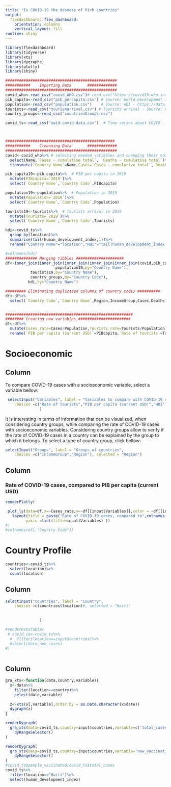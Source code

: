 ```yaml
---
title: "Is COVID-19 the desease of Rich countries"
output: 
  flexdashboard::flex_dashboard:
    orientation: columns
    vertical_layout: fill
runtime: shiny
---
```


```r
library(flexdashboard)
library(tidyverse)
library(xts)
library(dygraphs)
library(plotly)
library(shiny)

#################################################
###########    Importing Data       #############
#################################################
covid_who<-read_csv("covid_WHO.csv")# read_csv("https://covid19.who.int/WHO-COVID-19-global-table-data.csv") # Source: World Health Organization - https://covid19.who.int/table
pib_capita<-read_csv("pib_percapita.csv") # Source: World Development Indicators - https://data.worldbank.org/indicator/NY.GDP.PCAP.CD
population<-read_csv("population.csv")    # Source: WDI - https://data.worldbank.org/indicator/SP.POP.TOTL
tourists<-read_csv("tourismarrival.csv") # Tourists arrival - Source: WDI - https://data.worldbank.org/indicator/ST.INT.ARVL
country_groups<-read_csv("countriesGroups.csv")

covid_ts<-read_csv("owid-covid-data.csv")  # Time series about COVID - "https://covid.ourworldindata.org/data/owid-covid-data.csv"



################################################
###########    Cleanning Data       #############
#################################################
covid<-covid_who%>% # selecting needed variables and changing their names
  select(Name,`Cases - cumulative total`, `Deaths - cumulative total`)%>%
  transmute(`Country Name`=Name,Cases=`Cases - cumulative total`, Deaths=`Deaths - cumulative total`)

pib_capita19<-pib_capita%>%  # PIB per capita in 2019
  mutate(PIBcapita=`2019`)%>%
  select(`Country Name`,`Country Code`,PIBcapita)

population19<-population%>%  # Population in 2019
  mutate(Population=`2019`)%>%
  select(`Country Name`,`Country Code`,Population)

tourists19<-tourists%>%  # Tourists arrival in 2019
  mutate(Tourists=`2019`)%>%
  select(`Country Name`,`Country Code`,Tourists)

hdi<-covid_ts%>%
  group_by(location)%>%
  summarise(tail(human_development_index,1))%>%
  rename("Country Name"="location","HDI"="tail(human_development_index, 1)")

#colnames(hdi)
############## Merging tibbles #####################
df<-inner_join(inner_join(inner_join(inner_join(inner_join(covid,pib_capita19,by="Country Name"),
                      population19,by="Country Name"),
           tourists19,by="Country Name"),
           country_groups,by="Country Code"),
          hdi,by="Country Name")

######### Eliminating duplicated columns of country codes ##########
df<-df%>%
  select(`Country Code`,`Country Name`,Region,IncomeGroup,Cases,Deaths,Population,PIBcapita,Tourists,HDI)


########################################################
######## Creating new variables #######################
df<-df%>%
  mutate(Cases_rate=Cases/Population,Tourists_rate=Tourists/Population)%>%
  rename(`PIB per capita (current USD)`=PIBcapita,`Rate of tourists`=Tourists)

```

Socioeconomic {data-vertical_layout=fill}
=====================================


Column {.sidebar}
-----------------------------------------------------------------------

To compare COVID-19 cases with a socioeconomic variable, select a variable bellow:

```r

 selectInput("Variables", label = "Variables to compare with COVID-19 cases", 
    choices =c("Rate of tourists","PIB per capita (current USD)","HDI"), selected = "PIB per capita (current USD)"
               )
```


It is interesting in terms of information that can be visualized, when considering country groups, while comparing the rate of COVID-19 cases with socioeconomic variables. Considering country groups allow to verify if the rate of COVID-19 cases in a country can be explained by the group to which it belongs. To select a type of country group, click bellow:
```r
selectInput("Groups", label = "Groups of countries", 
    choices =c("IncomeGroup","Region"), selected = "Region")


```




Column {data-width=150}
-----------------------------------------------------------------------



### Rate of COVID-19 cases, compared to PIB per capita (current USD)

```r

renderPlotly(

 plot_ly(data=df,x=~Cases_rate,y=~df[[input$Variables]],color = ~df[[input$Groups]],type ="scatter",marker=list(size=10))%>%
   layout(title = paste("Rate of COVID-19 cases, compared to",colnames(df[,input$Variables])), xaxis = list(title="Rate of COVID-19 cases"),
         yaxis =list(title=input$Variables) ))
#)
#colnames(df[,"Country Code"])


```








Country Profile {data-vertical_layout=scroll}
=====================================



```r


countries<-covid_ts%>%
  select(location)%>%
  count(location)
```


Column {data-width=150}
-----------------------------------------------------------------------


```r
selectInput("countries", label = "Country", 
    choices =c(countries$location)#, selected = "Haiti"
    
    
               )

```


```r
#renderDataTable(
 # covid_co<-covid_ts%>%
  #  filter(location==input$countries)%>%
  #select(date,new_cases)
#)



```


Column {data-width=150}
-----------------------------------------------------------------------



```r
gra_xts<-function(data,country,variable){
  x<-data%>%
    filter(location==country)%>%
    select(date,variable)
  
  z<-xts(x[,variable],order.by = as.Date.character(x$date))
  dygraph(z)
}

``` 


```r
renderDygraph(
  gra_xts(data=covid_ts,country=input$countries,variable=c('total_cases',"people_vaccinated"))%>%
    dyRangeSelector()
)
```


```r
renderDygraph(
  gra_xts(data=covid_ts,country=input$countries,variable='new_vaccinations')%>%
    dyRangeSelector()
)
#covid_ts$people_vaccinated;covid_ts$total_cases
covid_ts%>%
  filter(location=="Haiti")%>%
  select(human_development_index)
```
